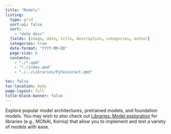 ```yaml
---
title: "Models"
listing:
  type: grid
  sort-ui: false
  sort:
    - "date desc"
  fields: [image, date, title, description, categories, author]
  categories: true
  date-format: "YYYY-MM-DD"
  page-size: 6
  contents:
    - "./*.qmd"
    - "!./index.qmd"
    - "./../Libraries/PyTesseract.qmd"

toc: false
toc-location: body
page-layout: full
title-block-banner: false
---
```

Explore popular model architectures, pretrained models, and foundation models. You may wish to also check out [Libraries: Model exploration](https://uw-madison-datascience.github.io/ML-X-Nexus/Toolbox/Libraries/#category=Model%20exploration) for libraries (e.g., MONAI, Kornia) that allow you to  implement and test a variety of models with ease.
